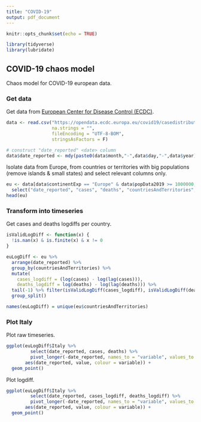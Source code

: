 ```yaml
---
title: "COVID-19"
output: pdf_document
---
```


```r
knitr::opts_chunk$set(echo = TRUE)

library(tidyverse)
library(lubridate)
```

## COVID-19 chaos model

Chaos model for COVID-19 european data.

### Get data

Get data from [European Center for Disease Control (ECDC)](https://www.ecdc.europa.eu).

```r
data <- read.csv("https://opendata.ecdc.europa.eu/covid19/casedistribution/csv", 
                 na.strings = "", 
                 fileEncoding = "UTF-8-BOM", 
                 stringsAsFactors = F)

# construct "date_reported" <date> column
data$date_reported <- mdy(paste0(data$month,"-",data$day,"-",data$year))
```

Isolate data from Europe, 
from countries or territories with big populations (remove islands & small states)
and select relevant columns only.

```r
eu <- data[data$continentExp == "Europe" & data$popData2019 >= 1000000,] %>%
  select("date_reported", "cases", "deaths", "countriesAndTerritories", "popData2019")
head(eu)
```

### Transform into timeseries

Get cases and deaths logdiffs per country.

```r
isValidLogDiff <- function(x) {
  !is.nan(x) & is.finite(x) & x != 0
}

euLogDiff <- eu %>% 
  arrange(date_reported) %>%
  group_by(countriesAndTerritories) %>%
  mutate(
    cases_logdiff = (log(cases) - log(lag(cases))),
    deaths_logdiff = log(deaths) - log(lag(deaths))) %>%
  tail(-1) %>% filter(isValidLogDiff(cases_logdiff), isValidLogDiff(deaths_logdiff)) %>%
  group_split()

names(euLogDiff) = unique(eu$countriesAndTerritories)
```

### Plot Italy

Plot raw timeseries.

```r
ggplot(euLogDiff$Italy %>% 
         select(date_reported, cases, deaths) %>%
         pivot_longer(-date_reported, names_to = "variable", values_to = "value"),
       aes(date_reported, value, colour = variable)) +
  geom_point()
```

Plot logdiff.

```r
ggplot(euLogDiff$Italy %>% 
         select(date_reported, cases_logdiff, deaths_logdiff) %>%
         pivot_longer(-date_reported, names_to = "variable", values_to = "value"),
       aes(date_reported, value, colour = variable)) +
  geom_point()
```


